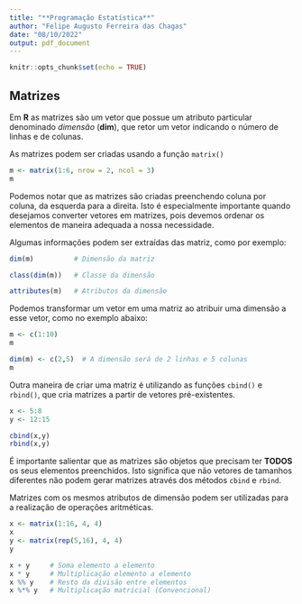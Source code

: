 ---
title: "**Programação Estatística**"
author: "Felipe Augusto Ferreira das Chagas"
date: "08/10/2022"
output: pdf_document
---

```{r setup, include=FALSE}
knitr::opts_chunk$set(echo = TRUE)
```

## **Matrizes**

Em **R** as matrizes são um vetor que possue um atributo particular denominado _dimensão_ (**dim**), que retor um vetor indicando o número de linhas e de colunas. 

As matrizes podem ser criadas usando a função `matrix()`

```{r matriz}
m <- matrix(1:6, nrow = 2, ncol = 3)
m
```

Podemos notar que as matrizes são criadas preenchendo coluna por coluna, da esquerda para a direita. Isto é especialmente importante quando desejamos converter vetores em matrizes, pois devemos ordenar os elementos de maneira adequada a nossa necessidade.

Algumas informações podem ser extraídas das matriz, como por exemplo:

```{r informações}
dim(m)          # Dimensão da matriz

class(dim(m))   # Classe da dimensão

attributes(m)   # Atributos da dimensão
```

Podemos transformar um vetor em uma matriz ao atribuir uma dimensão a esse vetor, como no exemplo abaixo:

```{r vetor paramatriz}
m <- c(1:10)
m

dim(m) <- c(2,5)  # A dimensão será de 2 linhas e 5 colunas
m
```

Outra maneira de criar uma matriz é utilizando as funções `cbind()` e `rbind()`, que cria matrizes a partir de vetores pré-existentes. 

```{r}
x <- 5:8
y <- 12:15

cbind(x,y)
rbind(x,y)
```

É importante salientar que as matrizes são objetos que precisam ter **TODOS** os seus elementos preenchidos. Isto significa que não vetores de tamanhos diferentes não podem gerar matrizes através dos métodos `cbind` e `rbind`.

Matrizes com os mesmos atributos de dimensão podem ser utilizadas para a realização de operações aritméticas.

```{r}
x <- matrix(1:16, 4, 4)
x
y <- matrix(rep(5,16), 4, 4)
y

x + y     # Soma elemento a elemento
x * y     # Multiplicação elemento a elemento
x %% y    # Resto da divisão entre elementos
x %*% y   # Multiplicação matricial (Convencional)
```



















